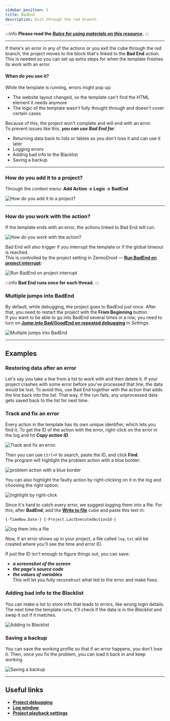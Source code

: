 ```yaml
---
sidebar_position: 5
title: BadEnd 
description: Exit through the red branch.
---  
```

:::info **Please read the [*Rules for using materials on this resource*](../../Disclaimer).**
:::  
_______________________________________________  
If there's an error in any of the actions or you exit the cube through the red branch, the project moves to the block that's linked to the **Bad End** action. This is needed so you can set up extra steps for when the template finishes its work with an error.   

#### When do you use it?  
While the template is running, errors might pop up:  
- The website layout changed, so the template can't find the HTML element it needs anymore  
- The logic of the template wasn't fully thought through and doesn't cover certain cases  

Because of this, the project won't complete and will end with an error.  
To prevent issues like this, ***you can use Bad End for***:  

- Returning data back to lists or tables so you don't lose it and can use it later  
- Logging errors  
- Adding bad info to the Blacklist  
- Saving a backup  
_______________________________________________ 
### How do you add it to a project?  
Through the context menu: **Add Action → Logic → BadEnd**  

![How do you add it to a project?](./assets/BadEnd/BadEnd_pic1.png)  
_______________________________________________ 
### How do you work with the action?  
If the template ends with an error, the actions linked to Bad End will run:  

![How do you work with the action?](./assets/BadEnd/BadEnd_pic2.png)  

Bad End will also trigger if you interrupt the template or if the global timeout is reached.  
This is controlled by the project setting in ZennoDroid — [**Run BadEnd on project interrupt**](../../Execution/Stopping):  

![Run BadEnd on project interrupt](./assets/BadEnd/BadEnd_pic3.png) 

:::info **Bad End runs once for each thread.**
:::  

### Multiple jumps into BadEnd  
By default, while debugging, the project goes to BadEnd just once. After that, you need to restart the project with the **From Beginning** button.  
If you want to be able to go into BadEnd several times in a row, you need to turn on [**Jump into Bad/GoodEnd on repeated debugging**](../../Settings/Debugging) in *Settings*.  

![Multiple jumps into BadEnd](./assets/BadEnd/BadEnd_pic4.png) 
_______________________________________________ 
## Examples  
### Restoring data after an error  
Let's say you take a line from a list to work with and then delete it. If your project crashes with some error before you've processed that line, the data would be lost. To avoid this, use Bad End together with the action that adds the line back into the list. That way, if the run fails, any unprocessed data gets saved back to the list for next time.  

### Track and fix an error  
Every action in the template has its own unique identifier, which lets you find it. To get the ID of the action with the error, right-click on the error in the log and hit ***Copy action ID***.  

![Track and fix an error.](./assets/BadEnd/BadEnd_pic5.png)  

Then you can use `Ctrl+F` to search, paste the ID, and click **Find**.  
The program will highlight the problem action with a blue border:  

![problem action with a blue border](./assets/BadEnd/BadEnd_pic6.png) 

You can also highlight the faulty action by right-clicking on it in the log and choosing the right option:  

![highlight by right-click](./assets/BadEnd/BadEnd_pic7.png)  

Since it's hard to catch every error, we suggest logging them into a file. For this, after **BadEnd**, add the [**Write to file**](../../Android/ProLite/Files) cube and paste this text in:  
```  
{-TimeNow.Date-} {-Project.LastExecutedActionId-}  
```   

![log them into a file](./assets/BadEnd/BadEnd_pic8.png)  

Now, if an error shows up in your project, a file called `log.txt` will be created where you'll see the time and error ID.  

If just the ID isn't enough to figure things out, you can save:  
- ***a screenshot of the screen***  
- ***the page's source code***  
- ***the values of variables***  
This will let you fully reconstruct what led to the error and make fixes.  

### Adding bad info to the Blacklist  
You can make a list to store info that leads to errors, like wrong login details. The next time the template runs, it'll check if the data is in the *Blacklist* and swap it out if it matches.  

![Adding to Blacklist](./assets/BadEnd/BadEnd_pic9.png) 

### Saving a backup  
You can save the working profile so that if an error happens, you don't lose it. Then, once you fix the problem, you can load it back in and keep working.  

![Saving a backup](./assets/BadEnd/BadEnd_pic10.png)
_______________________________________________
## Useful links  
- [**Project debugging**](../../pm/Debugging)
- [**Log window**](../../pm/Interface/Log_window)  
- [**Project playback settings**](../../Settings/Debugging)